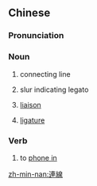 {{also|连线}}
==Chinese==
{{zh-forms|s=连线}}

===Pronunciation===
{{zh-pron
|m=liánxiàn
|cat=n,v
}}

===Noun===
{{zh-noun}}

# connecting line
# {{lb|zh|music}} slur indicating legato
# {{lb|zh|phonology}} [[liaison]]
# {{lb|zh|linguistics}} [[ligature]] {{gloss|in typesetting}}

===Verb===
{{zh-verb}}

# to [[phone in]] {{gloss|to a broadcasting service}}

[[zh-min-nan:連線]]